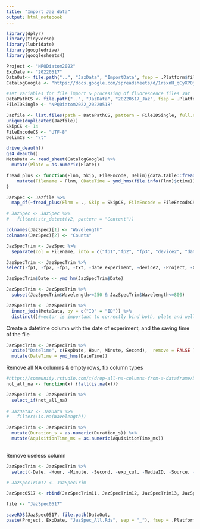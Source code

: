 ```yaml
---
title: "Import Jaz data"
output: html_notebook
---
```



```r
library(dplyr) 
library(tidyverse)
library(lubridate)
library(googledrive)
library(googlesheets4)
```

```r
Project <- "NPQDiatom2022"
ExpDate <- "20220517"
DataOut<- file.path("..", "JazData", "ImportData", fsep = .Platform$file.sep)
CatalogGoogle <- "https://docs.google.com/spreadsheets/d/1rsxnH_qCyXP0j_7bhCv9r5GiejhNzXvZ1xeU3nJA83E/edit?usp=sharing"

#set variables for file import & processing of fluorescence files Jaz
DataPathCS <- file.path("..", "JazData", "20220517_Jaz", fsep = .Platform$file.sep)
FileIDSingle <- "NPQDiatom2022_20220518"

Jazfile <- list.files(path = DataPathCS, pattern = FileIDSingle, full.names = TRUE)
unique(duplicated(Jazfile))
SkipCS <- 14
FileEncodeCS <- "UTF-8"
DelimCS <- "\t"
```

```r
drive_deauth()
gs4_deauth()
MetaData <- read_sheet(CatalogGoogle) %>%
  mutate(Plate = as.numeric(Plate))
```

```r
fread_plus <- function(Flnm, Skip, FileEncode, Delim){data.table::fread(file = Flnm, skip = Skip, encoding = FileEncode, sep = Delim, header = FALSE) %>%
    mutate(Filename = Flnm, CDateTime = ymd_hms(file.info(Flnm)$ctime))
}

JazSpec <- Jazfile %>%
  map_df(~fread_plus(Flnm = ., Skip = SkipCS, FileEncode = FileEncodeCS, Delim = DelimCS))

# JazSpec <- JazSpec %>%
#   filter(!str_detect(V2, pattern = "Content"))

colnames(JazSpec)[1] <- "Wavelength"
colnames(JazSpec)[2] <- "Counts"
```

```r
JazSpecTrim <- JazSpec %>% 
  separate(col = Filename, into = c("fp1","fp2", "fp3", "device2", "date_experiment", "Device", "Project", "Date","ID","Protocol", "Duration_s", "AquisitionTime_ms", "Subt", "Hour", "Minute", "Second", "subseconde", "txt"), sep = "([\\/\\_\\.\\:\\-])", remove = FALSE)

JazSpecTrim <- JazSpecTrim %>% 
select(-fp1, -fp2, -fp3, -txt, -date_experiment, -device2, -Project, -CDateTime, -Subt, -subseconde)

JazSpecTrim$Date <- ymd_hm(JazSpecTrim$Date)
```

```r
JazSpecTrim <- JazSpecTrim %>% 
  subset(JazSpecTrim$Wavelength>=250 & JazSpecTrim$Wavelength<=800)
```

```r
JazSpecTrim <- JazSpecTrim %>%
  inner_join(MetaData, by = c("ID" = "ID")) %>%
  distinct()#vector is important to correctly bind both, plate and well-col
```

Create a datetime column with the date of experiment, and the saving time of the file
```r
JazSpecTrim <- JazSpecTrim %>%
  unite("DateTime", c(ExpDate, Hour, Minute, Second),  remove = FALSE ) %>%
  mutate(DateTime = ymd_hms(DateTime))
```

Remove all NA columns & empty rows, fix column types
```r

#https://community.rstudio.com/t/drop-all-na-columns-from-a-dataframe/5844/2
not_all_na <- function(x) {!all(is.na(x))}

JazSpecTrim <- JazSpecTrim %>%
  select_if(not_all_na)  
  
# JazData2 <- JazData %>%
#   filter(!is.na(Wavelength))

JazSpecTrim <- JazSpecTrim %>%
  mutate(Duration_s = as.numeric(Duration_s)) %>% 
  mutate(AquisitionTime_ms = as.numeric(AquisitionTime_ms))
  
```

Remove useless column
```r

JazSpecTrim <- JazSpecTrim %>%
  select(-Date, -Hour, -Minute, -Second, -exp_cul, -MediaID, -Source, -SourceSalinity, -Source_pH, -PlateTreatment, -culture_inocul_L, -media_inocul_L)
```

```r
# JazSpecTrim17 <- JazSpecTrim

JazSpec0517 <- rbind(JazSpecTrim11, JazSpecTrim12, JazSpecTrim13, JazSpecTrim11p, JazSpecTrim12p, JazSpecTrim13p, JazSpecTrim14, JazSpecTrim15, JazSpecTrim16)
```



```r
file <- "JazSpec0517"

saveRDS(JazSpec0517, file.path(DataOut, 
paste(Project, ExpDate, "JazSpec_All.Rds", sep = "_"), fsep = .Platform$file.sep))
```

